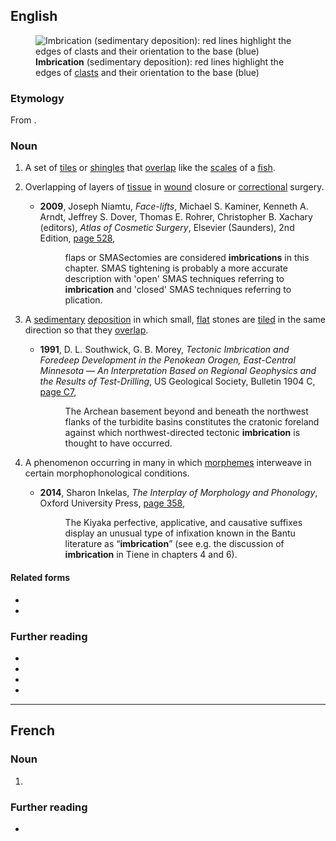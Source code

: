 ==English==
[[Image:Imbricated fabric overlay.jpg|right|thumb|'''Imbrication''' (sedimentary deposition): red lines highlight the edges of [[clast]]s and their orientation to the base (blue)]]

===Etymology===
From {{der|en|fr|imbrication}}.

===Noun===
{{en-noun|~}}

# A set of [[tile]]s or [[shingle]]s that [[overlap]] like the [[scale]]s of a [[fish]].
# {{lb|en|medicine}} Overlapping of layers of [[tissue]] in [[wound]] closure or [[correctional]] surgery.
#* '''2009''', Joseph Niamtu, ''Face-lifts'', Michael S. Kaminer, Kenneth A. Arndt, Jeffrey S. Dover, Thomas E. Rohrer, Christopher B. Xachary (editors), ''Atlas of Cosmetic Surgery'', Elsevier (Saunders), 2nd Edition, [https://books.google.com.au/books?id=hfpfAhW71OkC&pg=PA528&dq=%22imbrication%22%7C%22imbrications%22&hl=en&sa=X&ved=0ahUKEwjf-Kqtk_7XAhVEhrwKHUjtDF4Q6AEITTAH#v=onepage&q=%22imbrication%22%7C%22imbrications%22&f=false page 528],
#*: {{w|Superficial muscular aponeurotic system|SMAS}} flaps or SMASectomies are considered '''imbrications''' in this chapter. SMAS tightening is probably a more accurate description with 'open' SMAS techniques referring to '''imbrication''' and 'closed' SMAS techniques referring to plication.
# {{lb|en|geology}} A [[sedimentary]] [[deposition]] in which small, [[flat]] stones are [[tiled]] in the same direction so that they [[overlap]].
#* '''1991''', D. L. Southwick, G. B. Morey, ''Tectonic Imbrication and Foredeep Development in the Penokean Orogen, East-Central Minnesota — An Interpretation Based on Regional Geophysics and the Results of Test-Drilling'', US Geological Society, Bulletin 1904 C, [https://books.google.com.au/books?id=YsoyJVR7AhMC&pg=SL3-PA7&dq=%22imbrication%22%7C%22imbrications%22&hl=en&sa=X&ved=0ahUKEwjf-Kqtk_7XAhVEhrwKHUjtDF4Q6AEILzAB#v=onepage&q=%22imbrication%22%7C%22imbrications%22&f=false page C7],
#*: The Archean basement beyond and beneath the northwest flanks of the turbidite basins constitutes the cratonic foreland against which northwest-directed tectonic '''imbrication''' is thought to have occurred.
# {{lb|en|linguistics}} A phenomenon occurring in many {{w|Bantu languages}} in which [[morpheme]]s interweave in certain morphophonological conditions.
#* '''2014''', Sharon Inkelas, ''The Interplay of Morphology and Phonology'', Oxford University Press, [https://books.google.com.au/books?id=dVAVDAAAQBAJ&pg=PA358&dq=%22imbrication%22%7C%22imbrications%22&hl=en&sa=X&ved=0ahUKEwjf-Kqtk_7XAhVEhrwKHUjtDF4Q6AEIfDAP#v=onepage&q=%22imbrication%22%7C%22imbrications%22&f=false page 358],
#*: The Kiyaka perfective, applicative, and causative suffixes display an unusual type of infixation known in the Bantu literature as “'''imbrication'''” (see e.g. the discussion of '''imbrication''' in Tiene in chapters 4 and 6).

====Related forms====
* {{l|en|imbricate}}
* {{l|en|imbricated}}

===Further reading===
* {{pedialite|Imbrication}}
* {{pedialite|Imbrex and tegula}}
* {{pedialite|Morphophonology}}
* {{pedialite|Sedimentology}}

----

==French==

===Noun===
{{fr-noun|f}}

# {{l|en|imbrication}}

===Further reading===
* {{R:TLFi}}